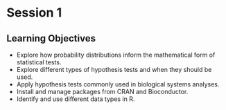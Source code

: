 # Session 1

## Learning Objectives

-   Explore how probability distributions inform the mathematical form of statistical tests.
-   Explore different types of hypothesis tests and when they should be used.
-   Apply hypothesis tests commonly used in biological systems analyses.
-   Install and manage packages from CRAN and Bioconductor.
-   Identify and use different data types in R.
